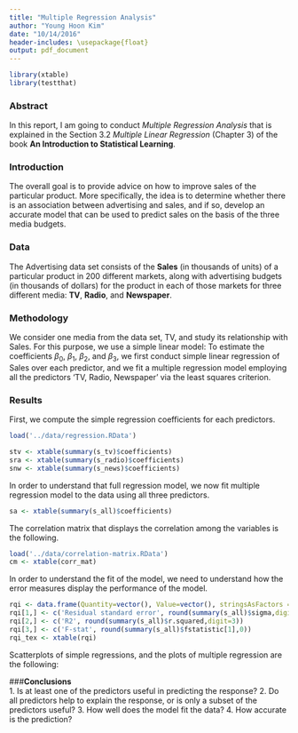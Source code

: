 ```yaml
---
title: "Multiple Regression Analysis"
author: "Young Hoon Kim"
date: "10/14/2016"
header-includes: \usepackage{float}
output: pdf_document
---
```

```r
library(xtable)
library(testthat)
```

### **Abstract**  
In this report, I am going to conduct *Multiple Regression Analysis* that is explained in the Section 3.2 _Multiple Linear Regression_ (Chapter 3) of the book **An Introduction to Statistical Learning**.  

### **Introduction**  
The overall goal is to provide advice on how to improve sales of the particular product. More specifically, the idea is to determine whether there is an association between advertising and sales, and if so, develop an accurate model that can be used to predict sales on the basis of the three media budgets.

### **Data**  
The Advertising data set consists of the **Sales** (in thousands of units) of a particular product in 200 different markets, along with advertising budgets (in thousands of dollars) for the product in each of those markets for three different media: **TV**, **Radio**, and **Newspaper**.

### **Methodology**  
We consider one media from the data set, TV, and study its relationship with Sales. For this purpose, we use a simple linear model:
\begin{equation}
\centering
Sales= \beta_0 + \beta_1TV + \beta_2Radio + \beta_3Newspaper
\end{equation}
To estimate the coefficients $\beta_0$, $\beta_1$, $\beta_2$, and $\beta_3$, we first conduct simple linear regression of Sales over each predictor, and we fit a multiple regression model employing all the predictors 'TV, Radio, Newspaper' via the least squares criterion.

### **Results**
First, we compute the simple regression coefficients for each predictors.
```r
load('../data/regression.RData')
```

```r
stv <- xtable(summary(s_tv)$coefficients)
sra <- xtable(summary(s_radio)$coefficients)
snw <- xtable(summary(s_news)$coefficients)
```
\begin{table}[ht]
\centering
\caption{Simple regression of sales on tv}
\begin{tabular}{rrrrr}
  \hline
 & Estimate & Std. Error & t value & Pr($>$$|$t$|$) \\ 
  \hline
(Intercept) & 7.03 & 0.46 & 15.36 & 0.00 \\ 
  tv & 0.05 & 0.00 & 17.67 & 0.00 \\ 
   \hline
\end{tabular}
\end{table}  

\begin{table}[ht]
\centering
\caption{Simple regression of sales on radio}
\begin{tabular}{rrrrr}
  \hline
 & Estimate & Std. Error & t value & Pr($>$$|$t$|$) \\ 
  \hline
(Intercept) & 9.31 & 0.56 & 16.54 & 0.00 \\ 
  radio & 0.20 & 0.02 & 9.92 & 0.00 \\ 
   \hline
\end{tabular}
\end{table}  

\begin{table}[ht]
\centering
\caption{Simple regression of sales on newspaper}
\begin{tabular}{rrrrr}
  \hline
 & Estimate & Std. Error & t value & Pr($>$$|$t$|$) \\ 
  \hline
(Intercept) & 12.35 & 0.62 & 19.88 & 0.00 \\ 
  news & 0.05 & 0.02 & 3.30 & 0.00 \\ 
   \hline
\end{tabular}
\end{table}

In order to understand that full regression model, we now fit multiple regression model to the data using all three predictors.
```r
sa <- xtable(summary(s_all)$coefficients)
```
\begin{table}[ht]
\centering
\caption{Multiple regression of sales on tv, radio, and newspaper}
\begin{tabular}{rrrrr}
  \hline
 & Estimate & Std. Error & t value & Pr($>$$|$t$|$) \\ 
  \hline
(Intercept) & 2.94 & 0.31 & 9.42 & 0.00 \\ 
  tv & 0.05 & 0.00 & 32.81 & 0.00 \\ 
  radio & 0.19 & 0.01 & 21.89 & 0.00 \\ 
  news & -0.00 & 0.01 & -0.18 & 0.86 \\ 
   \hline
\end{tabular}
\end{table}  

The correlation matrix that displays the correlation among the variables is the following.  
```r
load('../data/correlation-matrix.RData')
cm <- xtable(corr_mat)
```
\begin{table}[ht]
\centering
\caption{Correlation matrix for TV, radio, newspaper, and sales for the Advertising data.}
\begin{tabular}{rrrrr}
  \hline
 & TV & Radio & Newspaper & Sales \\ 
  \hline
TV & 1.00 & 0.05 & 0.06 & 0.78 \\ 
  Radio &  & 1.00 & 0.35 & 0.58 \\ 
  Newspaper &  &  & 1.00 & 0.23 \\ 
  Sales &  &  &  & 1.00 \\ 
   \hline
\end{tabular}
\end{table}

In order to understand the fit of the model, we need to understand how the error measures display the performance of the model.
```r
rqi <- data.frame(Quantity=vector(), Value=vector(), stringsAsFactors = FALSE)
rqi[1,] <- c('Residual standard error', round(summary(s_all)$sigma,digit=2))
rqi[2,] <- c('R2', round(summary(s_all)$r.squared,digit=3))
rqi[3,] <- c('F-stat', round(summary(s_all)$fstatistic[1],0))
rqi_tex <- xtable(rqi)
```
\begin{table}[ht]
\centering
\caption{Regression Quantity Indices}
\begin{tabular}{rll}
  \hline
 & Quantity & Value \\ 
  \hline
1 & Residual standard error & 1.69 \\ 
  2 & R2 & 0.897 \\ 
  3 & F-stat & 570 \\ 
   \hline
\end{tabular}
\end{table}  

Scatterplots of simple regressions, and the plots of multiple regression are the following:  

\begin{figure}[!ht]
\centering
\includegraphics[width=10cm]{../images/scatterplot-tv-sales.png}
\caption{Scatterplot of sales and tv}
\end{figure}  

\begin{figure}[!ht]
\centering
\includegraphics[width=10cm]{../images/scatterplot-radio-sales.png}
\caption{Scatterplot of sales and radio}
\end{figure}  

\begin{figure}[!ht]
\centering
\includegraphics[width=10cm]{../images/scatterplot-newspaper-sales.png}
\caption{Scatterplot of sales and newspaper}
\end{figure}  

\begin{figure}[!ht]
\centering
\includegraphics[width=10cm]{../images/scatterplot-matrix.png}
\caption{Scatterplot of the correlation matrix}
\end{figure}  

\begin{figure}[!ht]
\centering
\includegraphics[width=10cm]{../images/residual-plot.png}
\caption{residual plot of multiple regression}
\end{figure}  

\begin{figure}[!ht]
\centering
\includegraphics[width=10cm]{../images/scale-location-plot.png}
\caption{scale-location plot}
\end{figure}  

\begin{figure}[!ht]
\centering
\includegraphics[width=10cm]{../images/normal-qq-plot.png}
\caption{Normal Q-Q plot of multiple regression}
\end{figure}  

###**Conclusions**  
1. Is at least one of the predictors useful in predicting the response?
2. Do all predictors help to explain the response, or is only a subset of the predictors useful?
3. How well does the model fit the data?
4. How accurate is the prediction?